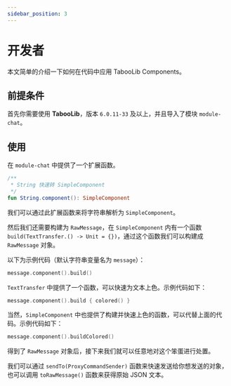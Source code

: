 ```yaml
---
sidebar_position: 3
---
```


# 开发者

本文简单的介绍一下如何在代码中应用 TabooLib Components。

## 前提条件
首先你需要使用 **TabooLib**，版本 `6.0.11-33` 及以上，并且导入了模块 `module-chat`。

## 使用

在 `module-chat` 中提供了一个扩展函数。

```kotlin
/**
 * String 快速转 SimpleComponent
 */
fun String.component(): SimpleComponent
```

我们可以通过此扩展函数来将字符串解析为 `SimpleComponent`。

然后我们还需要构建为 `RawMessage`，在 `SimpleComponent` 内有一个函数 `build(TextTransfer.() -> Unit = {})`，通过这个函数我们可以构建成 `RawMessage` 对象。

以下为示例代码（默认字符串变量名为 `message`）：

```kotlin
message.component().build()
```

`TextTransfer` 中提供了一个函数，可以快速为文本上色。示例代码如下：

```kotlin
message.component().build { colored() }
```

当然，`SimpleComponent` 中也提供了构建并快速上色的函数，可以代替上面的代码。示例代码如下：

```kotlin
message.component().buildColored()
```

得到了 `RawMessage` 对象后，接下来我们就可以任意地对这个笨蛋进行处置。

我们可以通过 `sendTo(ProxyCommandSender)` 函数来快速发送给你想发送的对象，也可以调用 `toRawMessage()` 函数来获得原始 JSON 文本。
